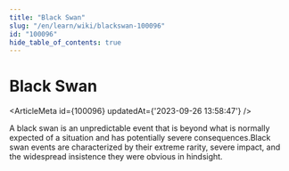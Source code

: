```yaml
---
title: "Black Swan"
slug: "/en/learn/wiki/blackswan-100096"
id: "100096"
hide_table_of_contents: true
---
```



# Black Swan

<ArticleMeta id={100096} updatedAt={'2023-09-26 13:58:47'} />
<div className='border-solid border-b border-t-0 my-4 border-[var(--ifm-color-gray-300)]' />

A black swan is an unpredictable event that is beyond what is normally expected of a situation and has potentially severe consequences.Black swan events are characterized by their extreme rarity, severe impact, and the widespread insistence they were obvious in hindsight.
